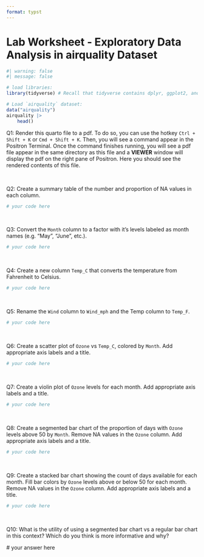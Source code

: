 ```yaml
---
format: typst
---
```


# Lab Worksheet - Exploratory Data Analysis in airquality Dataset

```r
#| warning: false
#| message: false

# load libraries:
library(tidyverse) # Recall that tidyverse contains dplyr, ggplot2, and many other useful packages.

# Load `airquality` dataset:
data("airquality")
airquality |> 
    head()
```

Q1: Render this quarto file to a pdf. To do so, you can use the hotkey `Ctrl + Shift + K` or `Cmd + Shift + K`. Then, you will see a command appear in the Positron Terminal. Once the command finishes running, you will see a pdf file appear in the same directory as this file and a **VIEWER** window will display the pdf on the right pane of Positron. Here you should see the rendered contents of this file.

\

Q2: Create a summary table of the number and proportion of NA values in each column.

```r
# your code here

```

\

Q3: Convert the `Month` column to a factor with it's levels labeled as month names (e.g. "May", "June", etc.).

```r
# your code here

```

\

Q4: Create a new column `Temp_C` that converts the temperature from Fahrenheit to Celsius.

```r
# your code here

```

\

Q5: Rename the `Wind` column to `Wind_mph` and the Temp column to `Temp_F`.

```r
# your code here

```

\

Q6: Create a scatter plot of `Ozone` vs `Temp_C`, colored by `Month`. Add appropriate axis labels and a title.

```r
# your code here

```

\

Q7: Create a violin plot of `Ozone` levels for each month. Add appropriate axis labels and a title.

```r
# your code here

```

\

Q8: Create a segmented bar chart of the proportion of days with `Ozone` levels above 50 by `Month`. Remove NA values in the `Ozone` column. Add appropriate axis labels and a title.

```r
# your code here

```

\

Q9: Create a stacked bar chart showing the count of days available for each month. Fill bar colors by `Ozone` levels above or below 50 for each month. Remove NA values in the `Ozone` column. Add appropriate axis labels and a title.

```r
# your code here

```

\

Q10: What is the utility of using a segmented bar chart vs a regular bar chart in this context? Which do you think is more informative and why?

\# your answer here
